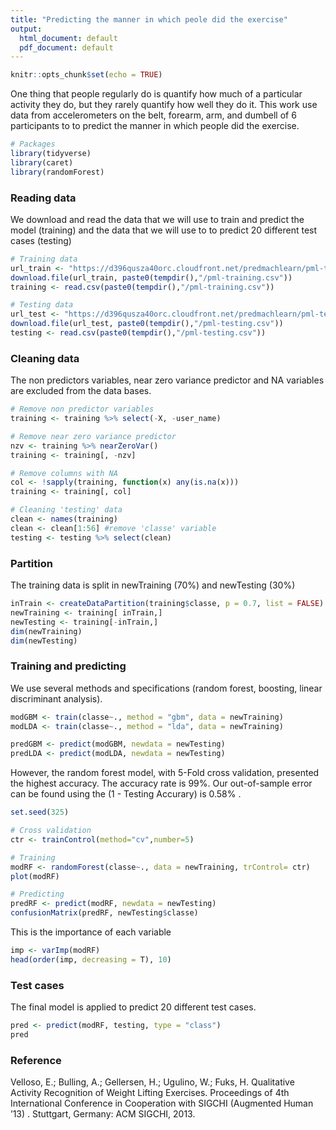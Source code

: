 ---
title: "Predicting the manner in which peole did the exercise"
output:
  html_document: default
  pdf_document: default
---

```{r setup, include=FALSE}
knitr::opts_chunk$set(echo = TRUE)
```

One thing that people regularly do is quantify how much of a particular activity they do, but they rarely quantify how well they do it. This work  use data from accelerometers on the belt, forearm, arm, and dumbell of 6 participants to to predict the manner in which people did the exercise. 

``` {r, include=FALSE}
# Packages
library(tidyverse)
library(caret)
library(randomForest)
```

### Reading data

We download and read the data that we will use to train and predict the model (training) and the data that we will use to to predict 20 different test cases (testing)

``` {r}
# Training data
url_train <- "https://d396qusza40orc.cloudfront.net/predmachlearn/pml-training.csv"
download.file(url_train, paste0(tempdir(),"/pml-training.csv"))
training <- read.csv(paste0(tempdir(),"/pml-training.csv"))

# Testing data
url_test <- "https://d396qusza40orc.cloudfront.net/predmachlearn/pml-testing.csv"
download.file(url_test, paste0(tempdir(),"/pml-testing.csv"))
testing <- read.csv(paste0(tempdir(),"/pml-testing.csv"))
``` 

### Cleaning data

The non predictors variables, near zero variance predictor and NA variables are excluded from the data bases.

``` {r}
# Remove non predictor variables 
training <- training %>% select(-X, -user_name)

# Remove near zero variance predictor
nzv <- training %>% nearZeroVar() 
training <- training[, -nzv]

# Remove columns with NA
col <- !sapply(training, function(x) any(is.na(x)))
training <- training[, col]

# Cleaning 'testing' data
clean <- names(training) 
clean <- clean[1:56] #remove 'classe' variable
testing <- testing %>% select(clean)
```

### Partition

The training data is split in newTraining (70%) and newTesting (30%)

``` {r}
inTrain <- createDataPartition(training$classe, p = 0.7, list = FALSE)
newTraining <- training[ inTrain,]
newTesting <- training[-inTrain,]
dim(newTraining)
dim(newTesting)
```

### Training and predicting

We use several methods and specifications (random forest, boosting, linear discriminant analysis). 

```{r, eval = FALSE}

modGBM <- train(classe~., method = "gbm", data = newTraining)
modLDA <- train(classe~., method = "lda", data = newTraining)

predGBM <- predict(modGBM, newdata = newTesting)
predLDA <- predict(modLDA, newdata = newTesting)

```

However, the random forest model, with 5-Fold cross validation, presented the highest accuracy. The accuracy rate is 99%. Our out-of-sample error can be found using the (1 - Testing Accurary) is 0.58% . 

```{r}
set.seed(325)

# Cross validation
ctr <- trainControl(method="cv",number=5)

# Training
modRF <- randomForest(classe~., data = newTraining, trControl= ctr)
plot(modRF)

# Predicting
predRF <- predict(modRF, newdata = newTesting)
confusionMatrix(predRF, newTesting$classe)
```

This is the importance of each variable

```{r}
imp <- varImp(modRF)
head(order(imp, decreasing = T), 10)
```

### Test cases

The final model is applied to predict 20 different test cases.

```{r, eval = FALSE}
pred <- predict(modRF, testing, type = "class")
pred
```

### Reference

Velloso, E.; Bulling, A.; Gellersen, H.; Ugulino, W.; Fuks, H. Qualitative Activity Recognition of Weight Lifting Exercises. Proceedings of 4th International Conference in Cooperation with SIGCHI (Augmented Human '13) . Stuttgart, Germany: ACM SIGCHI, 2013. 